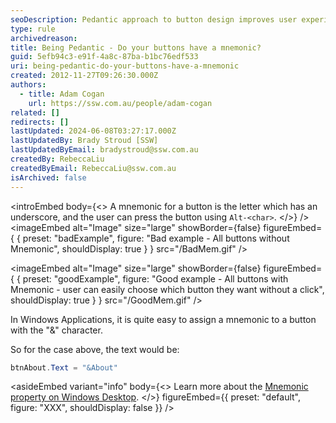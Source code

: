 ```yaml
---
seoDescription: Pedantic approach to button design improves user experience and accessibility by providing mnemonics for easy navigation.
type: rule
archivedreason:
title: Being Pedantic - Do your buttons have a mnemonic?
guid: 5efb94c3-e91f-4a8c-87ba-b1bc76edf533
uri: being-pedantic-do-your-buttons-have-a-mnemonic
created: 2012-11-27T09:26:30.000Z
authors:
  - title: Adam Cogan
    url: https://ssw.com.au/people/adam-cogan
related: []
redirects: []
lastUpdated: 2024-06-08T03:27:17.000Z
lastUpdatedBy: Brady Stroud [SSW]
lastUpdatedByEmail: bradystroud@ssw.com.au
createdBy: RebeccaLiu
createdByEmail: RebeccaLiu@ssw.com.au
isArchived: false
---
```


<introEmbed
  body={<>
A mnemonic for a button is the letter which has an underscore, and the user can press the button using `Alt-<char>`.
  </>}
/>
<imageEmbed
  alt="Image"
  size="large"
  showBorder={false}
  figureEmbed={ {
    preset: "badExample",
    figure: "Bad example - All buttons without Mnemonic",
    shouldDisplay: true
  } }
  src="/BadMem.gif"
/>

<imageEmbed
  alt="Image"
  size="large"
  showBorder={false}
  figureEmbed={ {
    preset: "goodExample",
    figure: "Good example - All buttons with Mnemonic - user can easily choose which button they want without a click",
    shouldDisplay: true
  } }
  src="/GoodMem.gif"
/>

In Windows Applications, it is quite easy to assign a mnemonic to a button with the "&" character.

So for the case above, the text would be:

```cs
btnAbout.Text = "&About"
```

<asideEmbed
  variant="info"
  body={<>
    Learn more about the [Mnemonic property on Windows Desktop](https://learn.microsoft.com/en-us/dotnet/api/system.windows.forms.label.usemnemonic?view=windowsdesktop-7.0&WT.mc_id=WDIT-MVP-33518).
  </>}
  figureEmbed={{
    preset: "default",
    figure: "XXX",
    shouldDisplay: false
  }}
/>
